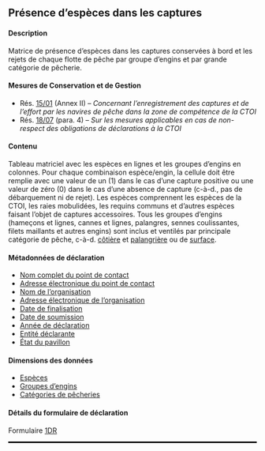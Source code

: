 ## Présence d'espèces dans les captures {#DR}

#### Description

Matrice de présence d'espèces dans les captures conservées à bord et les rejets de chaque flotte de pêche par groupe d'engins et par grande catégorie de pêcherie.

#### Mesures de Conservation et de Gestion

- Rés. [15/01](https://iotc.org/fr/mcg/r%C3%A9solution-1501-concernant-l%E2%80%99enregistrement-des-captures-et-de-l%E2%80%99effort-par-les-navires-de-p%C3%AAche) (Annex II) -- _Concernant l’enregistrement des captures et de l’effort par les navires de pêche dans la zone de compétence de la CTOI_
- Rés. [18/07](https://iotc.org/fr/mcg/r%C3%A9solution-1807-sur-les-mesures-applicables-en-cas-de-non-respect-des-obligations-de) (para. 4) -- _Sur les mesures applicables en cas de non-respect des obligations de déclarations à la CTOI_

#### Contenu

Tableau matriciel avec les espèces en lignes et les groupes d'engins en colonnes. Pour chaque combinaison espèce/engin, la cellule doit être remplie avec une valeur de un (1) dans le cas d'une capture positive ou une valeur de zéro (0) dans le cas d'une absence de capture (c-à-d., pas de débarquement ni de rejet). Les espèces comprennent les espèces de la CTOI, les raies mobulidées, les requins communs et d'autres espèces faisant l'objet de captures accessoires. Tous les groupes d'engins (hameçons et lignes, cannes et lignes, palangres, sennes coulissantes, filets maillants et autres engins) sont inclus et ventilés par principale catégorie de pêche, c-à-d. [côtière](#iotccoastalfishery) et [palangrière](#iotclonglinefishery) ou de [surface](#iotcsurfacefishery).

#### Métadonnées de déclaration

- [Nom complet du point de contact](#fcname)
- [Adresse électronique du point de contact](#fcemail)
- [Nom de l'organisation](#orgname)
- [Adresse électronique de l'organisation](#orgemail)
- [Date de finalisation](#findate)
- [Date de soumission](#subdate)
- [Année de déclaration](#repyear)
- [Entité déclarante](#repentity)
- [État du pavillon](#repflagstate)

#### Dimensions des données

- [Espèces](../domain/biological/#allSpecies)
- [Groupes d'engins](../domain/fisheries/#gearGroups)
- [Catégories de pêcheries](../domain/fisheries/#fisheryCategories)

#### Détails du formulaire de déclaration

Formulaire [1DR](../forms/#Form_1DR)

<hr style="border:1.5px solid black">
